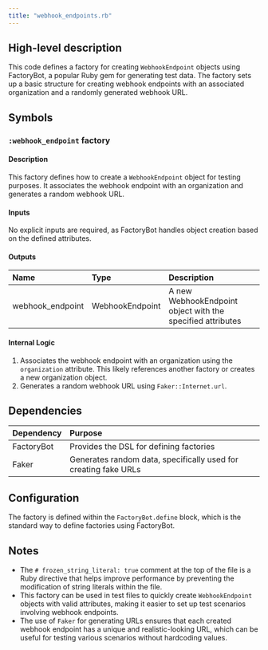 ```yaml
---
title: "webhook_endpoints.rb"
---
```


## High-level description
This code defines a factory for creating `WebhookEndpoint` objects using FactoryBot, a popular Ruby gem for generating test data. The factory sets up a basic structure for creating webhook endpoints with an associated organization and a randomly generated webhook URL.

## Symbols

### `:webhook_endpoint` factory
#### Description
This factory defines how to create a `WebhookEndpoint` object for testing purposes. It associates the webhook endpoint with an organization and generates a random webhook URL.

#### Inputs
No explicit inputs are required, as FactoryBot handles object creation based on the defined attributes.

#### Outputs
| Name | Type | Description |
|:-----|:-----|:------------|
| webhook_endpoint | WebhookEndpoint | A new WebhookEndpoint object with the specified attributes |

#### Internal Logic
1. Associates the webhook endpoint with an organization using the `organization` attribute. This likely references another factory or creates a new organization object.
2. Generates a random webhook URL using `Faker::Internet.url`.

## Dependencies
| Dependency | Purpose |
|:-----------|:--------|
| FactoryBot | Provides the DSL for defining factories |
| Faker | Generates random data, specifically used for creating fake URLs |

## Configuration
The factory is defined within the `FactoryBot.define` block, which is the standard way to define factories using FactoryBot.

## Notes
- The `# frozen_string_literal: true` comment at the top of the file is a Ruby directive that helps improve performance by preventing the modification of string literals within the file.
- This factory can be used in test files to quickly create `WebhookEndpoint` objects with valid attributes, making it easier to set up test scenarios involving webhook endpoints.
- The use of `Faker` for generating URLs ensures that each created webhook endpoint has a unique and realistic-looking URL, which can be useful for testing various scenarios without hardcoding values.